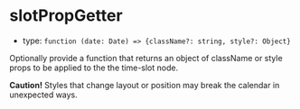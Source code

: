 
# slotPropGetter

- type: `function (date: Date) => {className?: string, style?: Object}`

Optionally provide a function that returns an object of className or style props to be applied to the the time-slot node.

**Caution!** Styles that change layout or position may break the calendar in unexpected ways.

<Canvas>
  <Story id="props--slot-prop-getter" />
</Canvas>
